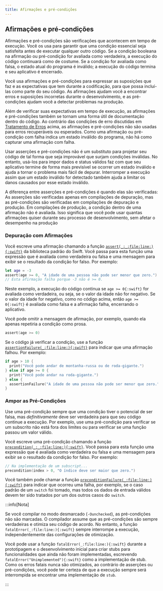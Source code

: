 ```yaml
---
title: Afirmações e pré-condições
---
```


## Afirmações e pré-condições

Afirmações e pré-condições são verificações que acontecem em tempo de execução. Você os usa para garantir que uma condição essencial seja satisfeita antes de executar qualquer outro código. Se a condição booleana na afirmação ou pré-condição for avaliada como verdadeira, a execução do código continuará como de costume. Se a condição for avaliada como falsa, o estado atual do programa é inválido; a execução do código termina e seu aplicativo é encerrado.

Você usa afirmações e pré-condições para expressar as suposições que faz e as expectativas que tem durante a codificação, para que possa incluí-las como parte do seu código. As afirmações ajudam você a encontrar erros e suposições incorretas durante o desenvolvimento, e as pré-condições ajudam você a detectar problemas na produção.

Além de verificar suas expectativas em tempo de execução, as afirmações e pré-condições também se tornam uma forma útil de documentação dentro do código. Ao contrário das condições de erro discutidas em [Tratamento de Erros](#error-handling) acima, as afirmações e pré-condições não são usadas para erros recuperáveis ou esperados. Como uma afirmação ou pré-condição com falha indica um estado inválido do programa, não há como capturar uma afirmação com falha.

Usar asserções e pré-condições não é um substituto para projetar seu código de tal forma que seja improvável que surjam condições inválidas. No entanto, usá-los para impor dados e status válidos faz com que seu aplicativo termine de forma mais previsível se ocorrer um estado inválido e ajuda a tornar o problema mais fácil de depurar. Interromper a execução assim que um estado inválido for detectado também ajuda a limitar os danos causados por esse estado inválido.

A diferença entre asserções e pré-condições é quando elas são verificadas: As asserções são verificadas apenas em compilações de depuração, mas as pré-condições são verificadas em compilações de depuração e produção. Em compilações de produção, a condição dentro de uma afirmação não é avaliada. Isso significa que você pode usar quantas afirmações quiser durante seu processo de desenvolvimento, sem afetar o desempenho na produção

### Depuração com Afirmações

Você escreve uma afirmação chamando a função [`assert(_:_:file:line:){:swift}`](https://developer.apple.com/documentation/swift/1541112-assert) da biblioteca padrão do Swift. Você passa para esta função uma expressão que é avaliada como verdadeira ou falsa e uma mensagem para exibir se o resultado da condição for falso. Por exemplo:

```swift
let age = -3
assert(age >= 0, "A idade de uma pessoa não pode ser menor que zero.")
// Esta afirmação falha porque -3 não é >= 0.
```

Neste exemplo, a execução do código continua se `age >= 0{:swift}` for avaliada como verdadeira, ou seja, se o valor da idade não for negativo. Se o valor da idade for negativo, como no código acima, então `age >= 0{:swift}` é avaliada como falsa e a afirmação falha, encerrando o aplicativo.

Você pode omitir a mensagem de afirmação, por exemplo, quando ela apenas repetiria a condição como prosa.

```swift
assert(age >= 0)
```

Se o código já verificar a condição, use a função [`assertionFailure(_:file:line:){:swift}`](https://developer.apple.com/documentation/swift/1539616-assertionfailure) para indicar que uma afirmação falhou. Por exemplo:

```swift lineNumbers
if age > 10 {
  print("Você pode andar de montanha-russa ou de roda-gigante.")
} else if age >= 0 {
  print("Você pode andar na roda-gigante.")
} else {
  assertionFailure("A idade de uma pessoa não pode ser menor que zero.")
}
```

### Ampor as Pré-Condições

Use uma pré-condição sempre que uma condição tiver o potencial de ser falsa, mas _definitivamente_ deve ser verdadeira para que seu código continue a execução. Por exemplo, use uma pré-condição para verificar se um subscrito não está fora dos limites ou para verificar se uma função passou um valor válido.

Você escreve uma pré-condição chamando a função [`precondition(_:_:file:line:){:swift}`](https://developer.apple.com/documentation/swift/1540960-precondition). Você passa para esta função uma expressão que é avaliada como verdadeira ou falsa e uma mensagem para exibir se o resultado da condição for falso. Por exemplo:

```swift
// Na implementação de um subscript...
precondition(index > 0, "O índice deve ser maior que zero.")
```

Você também pode chamar a função [`preconditionFailure(_:file:line:){:swift}`](https://developer.apple.com/documentation/swift/1539374-preconditionfailure) para indicar que ocorreu uma falha, por exemplo, se o caso padrão de um `switch` foi tomado, mas todos os dados de entrada válidos devem ter sido tratados por um dos outros casos do `switch`.

:::info[Nota]

Se você compilar no modo desmarcado (`-Ounchecked`), as pré-condições não são marcadas. O compilador assume que as pré-condições são sempre verdadeiras e otimiza seu código de acordo. No entanto, a função `fatalError(_:file:line:){:swift}` sempre interrompe a execução, independentemente das configurações de otimização.

Você pode usar a função `fatalError(_:file:line:){:swift}` durante a prototipagem e o desenvolvimento inicial para criar stubs para funcionalidades que ainda não foram implementadas, escrevendo `fatalError("Unimplemented"){:swift}` como a implementação de stub. Como os erros fatais nunca são otimizados, ao contrário de asserções ou pré-condições, você pode ter certeza de que a execução sempre será interrompida se encontrar uma implementação de `stub`.

:::
